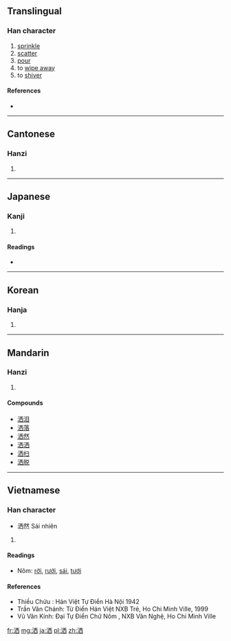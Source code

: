 {{xsee|[[酒]]|[[灑]]}} 
==Translingual==

===Han character===
{{Han char|rn=85|rad=水|as=06|sn=9|four=3116<sub>0</sub>|canj=水一金田 (EMCW), X水一金田 (XEMCW)}}

# [[sprinkle]]
# [[scatter]]
# [[pour]]
# to [[wipe away]]
# to [[shiver]]

====References====
* {{Han ref|kx=0620.050|dkj=17374|dj=1015.090|hdz=31603.050|uh=6D12|ud=27922|bh=CF73|bd=53107}}

----

==Cantonese==

===Hanzi===
{{yue-hanzi|jyut=|y=sai2, sin2|tra=灑}}

# {{defn|lang=yue|sort=水06}}

----

==Japanese==

===Kanji===
{{ja-kanji|grade=|rs=水06}}

# {{defn|lang=ja|sort=水06}}

====Readings====
* {{ja-readings|on=[[せい]] (sei), [[せん]] (sen), [[しゃ]] (sha)|kun=[[あらう]] (arau)}}

----

==Korean==

===Hanja===
{{ko-hanja|hangeul=세|eumhun=|rv=se|mr=se|y=sey}}

# {{defn|lang=ko|sort=水06}}

----

==Mandarin==

===Hanzi===
{{cmn-hanzi|tra=灑|pin=[[cuǐ]] ([[cui3]]), [[sǎ]] ([[sa3]]), [[sěn]] ([[sen3]]), [[xǐ]] ([[xi3]]), [[xiǎn]] ([[xian3]]), [[xùn]] ([[xun4]])|wg=ts'ui<sup>3</sup>, sa<sup>3</sup>, sen<sup>3</sup>, hsi<sup>3</sup>, hsien<sup>3</sup>, hsün<sup>4</sup>}}

# {{defn|lang=cmn|sort=水06}}

====Compounds====
* [[洒泪]]
* [[洒落]]
* [[洒然]]
* [[洒洒]]
* [[洒扫]]
* [[洒脱]]

----

==Vietnamese==

===Han character===
{{vi-hantu|[[sái]], [[tẩy]], [[thối]], [[rải]], [[rảy]], [[rưới]], [[tưới]], [[rẩy]], [[vẩy]]|rs=水06}}
* 洒然 Sái nhiên

# {{defn|lang=vi|sort=水06}}

====Readings====
* Nôm: [[rởi]], [[rưới]], [[sái]], [[tưới]]

====References====
* Thiều Chửu : Hán Việt Tự Điển  Hà Nội 1942
* Trần Văn Chánh: Từ Điển Hán Việt NXB Trẻ, Ho Chi Minh Ville, 1999
* Vũ Văn Kính: Đại Tự Điển Chữ Nôm , NXB Văn Nghệ, Ho Chi Minh Ville

[[fr:洒]]
[[mg:洒]]
[[ja:洒]]
[[pl:洒]]
[[zh:洒]]